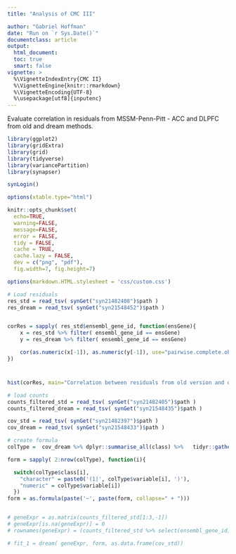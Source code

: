 ```yaml
---
title: "Analysis of CMC III"

author: "Gabriel Hoffman"
date: "Run on `r Sys.Date()`"
documentclass: article
output: 
  html_document:
  toc: true
  smart: false
vignette: >
  %\VignetteIndexEntry{CMC II}
  %\VignetteEngine{knitr::rmarkdown}
  %\VignetteEncoding{UTF-8}
  %\usepackage[utf8]{inputenc}
---
```


<!--- 

# run analysis
cd /sc/orga/projects/CommonMind/hoffman/cmc_analysis
ml openssl pandoc
R

rmarkdown::render("src/compare_residuals.Rmd", output_dir='./', intermediates_dir='./')

# results:
https://hoffmg01.u.hpc.mssm.edu/commonmind/hoffman/cmc_analysis/
--->

Evaluate correlation in residuals from MSSM-Penn-Pitt - ACC and DLPFC from old and dream methods.

```r
library(ggplot2)
library(gridExtra)
library(grid)
library(tidyverse)
library(variancePartition)
library(synapser)

synLogin()

options(xtable.type="html")

knitr::opts_chunk$set(
  echo=TRUE,
  warning=FALSE,
  message=FALSE,
  error = FALSE,
  tidy = FALSE,
  cache = TRUE,
  cache.lazy = FALSE,
  dev = c("png", "pdf"), 
  fig.width=7, fig.height=7)

options(markdown.HTML.stylesheet = 'css/custom.css')
```



```r
# Load residuals
res_std = read_tsv( synGet("syn21482408")$path )
res_dream = read_tsv( synGet("syn21548452")$path ) 


corRes = sapply( res_std$ensembl_gene_id, function(ensGene){
	x = res_std %>% filter( ensembl_gene_id == ensGene)
	y = res_dream %>% filter( ensembl_gene_id == ensGene)

	cor(as.numeric(x[-1]), as.numeric(y[-1]), use="pairwise.complete.obs")
})
```

# 
```r
hist(corRes, main="Correlation between residuals from old version and dream", xlab="Correlation")
```

```r
# load counts
counts_filtered_std = read_tsv( synGet("syn21482405")$path )
counts_filtered_dream = read_tsv( synGet("syn21548435")$path )

cov_std = read_tsv( synGet("syn21482397")$path )
cov_dream = read_tsv( synGet("syn21548433")$path )

# create formula
colType =  cov_dream %>% dplyr::summarise_all(class) %>%   tidyr::gather(variable, class)

form = sapply( 2:nrow(colType), function(i){

  switch(colType$class[i], 
    "character" = paste0('(1|', colType$variable[i], ')'),
    "numeric" = colType$variable[i])
  })
form = as.formula(paste('~', paste(form, collapse=" + ")))


# geneExpr = as.matrix(counts_filtered_std[1:3,-1])
# geneExpr[is.na(geneExpr)] = 0
# rownames(geneExpr) = (counts_filtered_std %>% select(ensembl_gene_id))[1:3]

# fit_1 = dream( geneExpr, form, as.data.frame(cov_std))

```






















